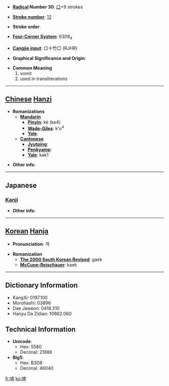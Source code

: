 * '''[[Wiktionary:Chinese radical index| Radical]] Number 30''': [[Wiktionary:Chinese radical index 口|口]]+9 strokes

* '''[[Wiktionary:Chinese total strokes index|Stroke number]]''': [[Wiktionary:Chinese total strokes index 12|12]]

* '''Stroke order''': 

* '''[[Wiktionary:Chinese four corner index|Four-Corner System]]''': 6306<sub>4</sub>

* '''[[Wiktionary:Chinese Cangjie index|Cangjie input]]''': 口十竹口 (RJHR)

* '''Graphical Significance and Origin''': 

* '''Common Meaning'''
*#vomit
*# used in transliterations


----

== [[Chinese]] [[Hanzi]] ==

* '''Romanizations'''
** '''[[Mandarin]]'''
*** '''[[Pinyin]]''': kè (ke4)
*** '''[[Wade-Giles]]''': k'o<sup>4</sup>
*** '''[[Yale]]''': 
** '''[[Cantonese]]'''
*** '''[[Jyutping]]''':
*** '''[[Penkyamp]]''': 
*** '''[[Yale]]''': kak1

* '''Other info''': 

----

==Japanese==
===[[Kanji]]===
{{kanji|on readings=[[かく]] (kaku)
|kun readings=[[はく]] (haku)
}}

* '''Other info''':  

----

== [[Korean]] [[Hanja]] ==

* '''Pronunciation''': 객

* '''Romanization'''
** '''[[The 2000 South Korean Revised Romanization|The 2000 South Korean Revised]]''': gaek
** '''[[McCune-Reischauer]]''': kaek

----

== Dictionary Information ==

* KangXi: 0197.100
* Morohashi: 03896
* Dae Jaweon: 0418.310
* Hanyu Da Zidian: 10662.060

== Technical Information ==

* '''Unicode''':
** Hex: 5580
** Decimal: 21888
* '''Big5''':
** Hex: B3D8
** Decimal: 46040

[[fr:喀]]
[[ko:喀]]